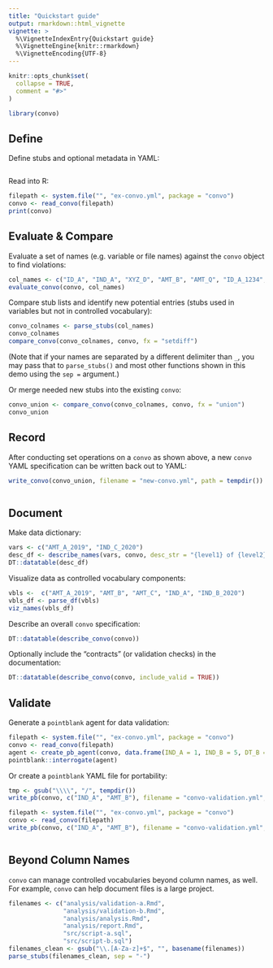```yaml
---
title: "Quickstart guide"
output: rmarkdown::html_vignette
vignette: >
  %\VignetteIndexEntry{Quickstart guide}
  %\VignetteEngine{knitr::rmarkdown}
  %\VignetteEncoding{UTF-8}
---
```


```r
knitr::opts_chunk$set(
  collapse = TRUE,
  comment = "#>"
)
```

```r
library(convo)
```

## Define

Define stubs and optional metadata in YAML:

```yaml
```

Read into R:

```r
filepath <- system.file("", "ex-convo.yml", package = "convo")
convo <- read_convo(filepath)
print(convo)
```

## Evaluate & Compare 

Evaluate a set of names (e.g. variable or file names) against the `convo` object to find violations:

```r
col_names <- c("ID_A", "IND_A", "XYZ_D", "AMT_B", "AMT_Q", "ID_A_1234", "ID_A_12")
evaluate_convo(convo, col_names)
```

Compare stub lists and identify new potential entries (stubs used in variables but not in controlled vocabulary):

```r
convo_colnames <- parse_stubs(col_names)
convo_colnames
compare_convo(convo_colnames, convo, fx = "setdiff")
```

(Note that if your names are separated by a different delimiter than `_`, you may pass that to `parse_stubs()` and most other functions shown in this demo using the `sep =` argument.)

Or merge needed new stubs into the existing `convo`:

```r
convo_union <- compare_convo(convo_colnames, convo, fx = "union")
convo_union
```

## Record

After conducting set operations on a `convo` as shown above, a new `convo` YAML specification can be written back out to YAML:

```r
write_convo(convo_union, filename = "new-convo.yml", path = tempdir())
```

```yaml
```

## Document

Make data dictionary:

```r
vars <- c("AMT_A_2019", "IND_C_2020")
desc_df <- describe_names(vars, convo, desc_str = "{level1} of {level2} in given year")
DT::datatable(desc_df)
```

Visualize data as controlled vocabulary components:

```r
vbls <-  c("AMT_A_2019", "AMT_B", "AMT_C", "IND_A", "IND_B_2020")
vbls_df <- parse_df(vbls)
viz_names(vbls_df)
```

Describe an overall `convo` specification:

```r
DT::datatable(describe_convo(convo))
```

Optionally include the "contracts" (or validation checks) in the documentation:

```r
DT::datatable(describe_convo(convo, include_valid = TRUE))
```


## Validate 

Generate a `pointblank` agent for data validation:

```r
filepath <- system.file("", "ex-convo.yml", package = "convo")
convo <- read_convo(filepath)
agent <- create_pb_agent(convo, data.frame(IND_A = 1, IND_B = 5, DT_B = as.Date("2020-01-01")))
pointblank::interrogate(agent)
```

Or create a `pointblank` YAML file for portability: 

```r
tmp <- gsub("\\\\", "/", tempdir())
write_pb(convo, c("IND_A", "AMT_B"), filename = "convo-validation.yml", path = tmp)
```

```r
filepath <- system.file("", "ex-convo.yml", package = "convo")
convo <- read_convo(filepath)
write_pb(convo, c("IND_A", "AMT_B"), filename = "convo-validation.yml", path = tempdir())
```

```yaml
```

## Beyond Column Names

`convo` can manage controlled vocabularies beyond column names, as well. For example, `convo` can help document files is a large project. 

```r
filenames <- c("analysis/validation-a.Rmd",
               "analysis/validation-b.Rmd",
               "analysis/analysis.Rmd",
               "analysis/report.Rmd",
               "src/script-a.sql",
               "src/script-b.sql")
filenames_clean <- gsub("\\.[A-Za-z]+$", "", basename(filenames))
parse_stubs(filenames_clean, sep = "-")
```




